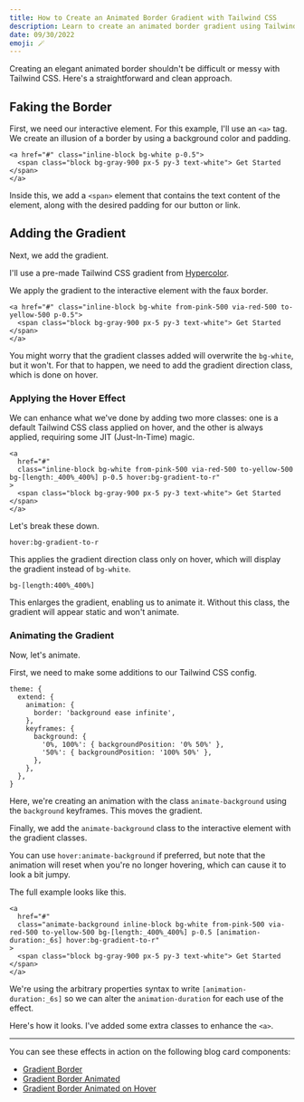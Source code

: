 ```yaml
---
title: How to Create an Animated Border Gradient with Tailwind CSS
description: Learn to create an animated border gradient using Tailwind CSS without custom CSS.
date: 09/30/2022
emoji: 🪄
---
```


Creating an elegant animated border shouldn't be difficult or messy with Tailwind CSS. Here's a straightforward and clean approach.

## Faking the Border

First, we need our interactive element. For this example, I'll use an `<a>` tag. We create an illusion of a border by using a background color and padding.

```
<a href="#" class="inline-block bg-white p-0.5">
  <span class="block bg-gray-900 px-5 py-3 text-white"> Get Started </span>
</a>
```

Inside this, we add a `<span>` element that contains the text content of the element, along with the desired padding for our button or link.

## Adding the Gradient

Next, we add the gradient.

I'll use a pre-made Tailwind CSS gradient from [Hypercolor](https://hypercolor.dev/).

We apply the gradient to the interactive element with the faux border.

```
<a href="#" class="inline-block bg-white from-pink-500 via-red-500 to-yellow-500 p-0.5">
  <span class="block bg-gray-900 px-5 py-3 text-white"> Get Started </span>
</a>
```

You might worry that the gradient classes added will overwrite the `bg-white`, but it won't. For that to happen, we need to add the gradient direction class, which is done on hover.

### Applying the Hover Effect

We can enhance what we've done by adding two more classes: one is a default Tailwind CSS class applied on hover, and the other is always applied, requiring some JIT (Just-In-Time) magic.

```
<a
  href="#"
  class="inline-block bg-white from-pink-500 via-red-500 to-yellow-500 bg-[length:_400%_400%] p-0.5 hover:bg-gradient-to-r"
>
  <span class="block bg-gray-900 px-5 py-3 text-white"> Get Started </span>
</a>
```

Let's break these down.

`hover:bg-gradient-to-r`

This applies the gradient direction class only on hover, which will display the gradient instead of `bg-white`.

`bg-[length:400%_400%]`

This enlarges the gradient, enabling us to animate it. Without this class, the gradient will appear static and won't animate.

### Animating the Gradient

Now, let's animate.

First, we need to make some additions to our Tailwind CSS config.

```
theme: {
  extend: {
    animation: {
      border: 'background ease infinite',
    },
    keyframes: {
      background: {
        '0%, 100%': { backgroundPosition: '0% 50%' },
        '50%': { backgroundPosition: '100% 50%' },
      },
    },
  },
}
```

Here, we're creating an animation with the class `animate-background` using the `background` keyframes. This moves the gradient.

Finally, we add the `animate-background` class to the interactive element with the gradient classes.

You can use `hover:animate-background` if preferred, but note that the animation will reset when you're no longer hovering, which can cause it to look a bit jumpy.

The full example looks like this.

```
<a
  href="#"
  class="animate-background inline-block bg-white from-pink-500 via-red-500 to-yellow-500 bg-[length:_400%_400%] p-0.5 [animation-duration:_6s] hover:bg-gradient-to-r"
>
  <span class="block bg-gray-900 px-5 py-3 text-white"> Get Started </span>
</a>
```

We're using the arbitrary properties syntax to write `[animation-duration:_6s]` so we can alter the `animation-duration` for each use of the effect.

Here's how it looks. I've added some extra classes to enhance the `<a>`.

<BlogPreview
  previewId="animated-border"
  previewTitle="Animated Border Example"
  previewContainer="grid min-h-screen place-content-center p-8"
/>

---

You can see these effects in action on the following blog card components:

- [Gradient Border](/components/marketing/blog-cards#component-4)
- [Gradient Border Animated](/components/marketing/blog-cards#component-5)
- [Gradient Border Animated on Hover](/components/marketing/blog-cards#component-6)
